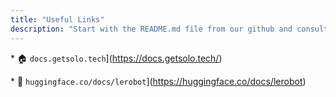 ```yaml
---
title: "Useful Links"
description: "Start with the README.md file from our github and consult HuggingFace's lerobot documentation as a supplement when needed."
---
```


\* 🏠 `docs.getsolo.tech`](https://docs.getsolo.tech/)

\* 🤖 `huggingface.co/docs/lerobot`](https://huggingface.co/docs/lerobot)
